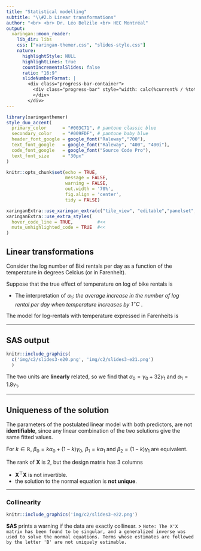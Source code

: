 ```yaml
---
title: "Statistical modelling"
subtitle: "\\#2.b Linear transformations"
author: "<br> <br> Dr. Léo Belzile <br> HEC Montréal"
output:
  xaringan::moon_reader:
    lib_dir: libs
    css: ["xaringan-themer.css", "slides-style.css"]
    nature:
      highlightStyle: NULL
      highlightLines: true
      countIncrementalSlides: false
      ratio: "16:9"
      slideNumberFormat: |
        <div class="progress-bar-container">
          <div class="progress-bar" style="width: calc(%current% / %total% * 100%);">
          </div>
        </div>
---
```





```r
library(xaringanthemer)
style_duo_accent(
  primary_color      = "#003C71", # pantone classic blue
  secondary_color    = "#009FDF", # pantone baby blue
  header_font_google = google_font("Raleway","700"),
  text_font_google   = google_font("Raleway", "400", "400i"),
  code_font_google   = google_font("Source Code Pro"),
  text_font_size     = "30px"
)
```


```r
knitr::opts_chunk$set(echo = TRUE, 
                      message = FALSE, 
                      warning = FALSE, 
                      out.width = '70%', 
                      fig.align = 'center', 
                      tidy = FALSE)

```

```r
xaringanExtra::use_xaringan_extra(c("tile_view", "editable","panelset", "webcam"))
xaringanExtra::use_extra_styles(
  hover_code_line = TRUE,         #<<
  mute_unhighlighted_code = TRUE  #<<
)
```


## Linear transformations

Consider the log number of Bixi rentals per day as a function of the temperature in degrees Celcius (or in Farenheit).

Suppose that the true effect of temperature on log of bike rentals is 
\begin{align*}
\texttt{lognuser} = \alpha_0+ \alpha_1 \texttt{celcius} + \varepsilon.
\end{align*}

- The interpretation of $\alpha_1$: *the average increase in the number of log rental per day when temperature increases by $1^{\circ}\mathrm{C}$ *.

The model for log-rentals with temperature expressed in Farenheits is
\begin{align*}
\texttt{lognuser} = \gamma_0 + \gamma_1\texttt{farenheit} + \varepsilon.
\end{align*}

---

## **SAS** output

```r
knitr::include_graphics(
  c('img/c2/slides3-e20.png', 'img/c2/slides3-e21.png')
  )
```

The two units are **linearly** related,
\begin{align*}
1.8 \texttt{celcius} + 32 = \texttt{farenheit}.
\end{align*}
so we find that $\alpha_0=\gamma_0 + 32\gamma_1$ and $\alpha_1=1.8\gamma_1$.

---

## Uniqueness of the solution

The parameters of the postulated linear model with both predictors, 
\begin{align*}
\texttt{lognuser} = \beta_0 + \beta_{\texttt{c}} \texttt{celcius} + \beta_{\texttt{f}} \texttt{farenheit} + \varepsilon,
\end{align*}
are not **identifiable**, since any linear combination of the two solutions give the same fitted values.

For $k \in \mathbb{R}$, $\beta_0 = k\alpha_0 + (1-k)\gamma_0$, $\beta_1=k\alpha_1$ and $\beta_2=(1-k)\gamma_1$ are equivalent.

The rank of $\mathbf{X}$ is 2, but the design matrix has 3 columns  

- $\mathbf{X}^\top\mathbf{X}$ is not invertible.
- the solution to the normal equation is **not unique**.

---

### Collinearity

```r
knitr::include_graphics('img/c2/slides3-e22.png')
```

**SAS** prints a warning if the data are exactly collinear.
> `Note: The X'X matrix has been found to be singular, and a generalized inverse was used to solve the normal equations. Terms whose estimates are followed by the letter 'B' are not uniquely estimable.`

